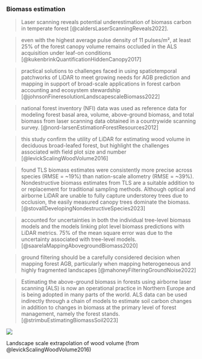 
### Biomass estimation

> Laser scanning reveals potential underestimation of biomass carbon in temperate forest [@caldersLaserScanningReveals2022].

> even with the highest average pulse density of 11 pulses/m², at least 25% of the forest canopy volume remains occluded in the ALS acquisition under leaf-on conditions [@kukenbrinkQuantificationHiddenCanopy2017]

> practical solutions to challenges faced in using spatiotemporal patchworks of LiDAR to meet growing needs for AGB prediction and mapping in support of broad-scale applications in forest carbon accounting and ecosystem stewardship [@johnsonFineresolutionLandscapescaleBiomass2022]

> national forest inventory (NFI) data was used as reference data for modeling forest basal area, volume, above-ground biomass, and total biomass from laser scanning data obtained in a countrywide scanning survey. [@nord-larsenEstimationForestResources2012]

> this study confirm the utility of LiDAR for estimating wood volume in deciduous broad-leafed forest, but highlight the challenges associated with field plot size and number [@levickScalingWoodVolume2016]

> found TLS biomass estimates were consistently more precise across species (RMSE = ~19%) than nation-scale allometry (RMSE = ~39%). Nondestructive biomass estimates from TLS are a suitable addition to or replacement for traditional sampling methods. 
Although optical and airborne LiDAR are unable to fully capture understorey trees due to occlusion, the easily measured canopy trees dominate the biomass. [@stovallDevelopingNondestructiveSpecies2023]

> accounted for uncertainties in both the individual tree-level biomass models and the models linking plot level biomass predictions with LiDAR metrics.
75% of the mean square error was due to the uncertainty associated with tree-level models. [@saarelaMappingAbovegroundBiomass2020]

> ground filtering should be a carefully considered decision when mapping forest AGB, particularly when mapping heterogeneous and highly fragmented landscapes [@mahoneyFilteringGroundNoise2022]

> Estimating the above-ground biomass in forests using airborne laser scanning (ALS) is now an operational practice in Northern Europe and is being adopted in many parts of the world.
ALS data can be used indirectly through a chain of models to estimate soil carbon changes in addition to changes in biomass at the primary level of forest management, namely the forest stands. [@strimbuEstimatingBiomassSoil2023]

::: {#fig-cwd}
![](https://media.springernature.com/full/springer-static/image/art%3A10.1186%2Fs13021-016-0048-7/MediaObjects/13021_2016_48_Fig5_HTML.gif?as=webp)

Landscape scale extrapolation of wood volume (from @levickScalingWoodVolume2016)
:::


